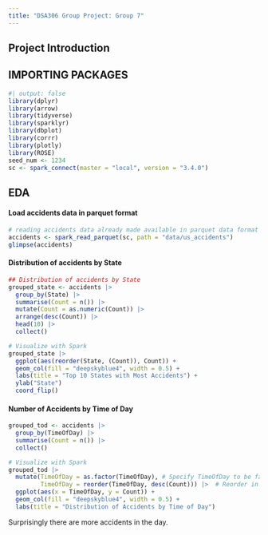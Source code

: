 ```yaml
---
title: "DSA306 Group Project: Group 7"
---
```


## Project Introduction

## IMPORTING PACKAGES

```r
#| output: false
library(dplyr)
library(arrow)
library(tidyverse)
library(sparklyr)
library(dbplot)
library(corrr)
library(plotly)
library(ROSE)
seed_num <- 1234
sc <- spark_connect(master = "local", version = "3.4.0")
```

## EDA

#### Load accidents data in parquet format

```r
# reading accidents data already made available in parquet data format
accidents <- spark_read_parquet(sc, path = "data/us_accidents")
glimpse(accidents)
```

#### Distribution of accidents by State

```r
## Distribution of accidents by State
grouped_state <- accidents |>
  group_by(State) |>
  summarise(Count = n()) |>
  mutate(Count = as.numeric(Count)) |>
  arrange(desc(Count)) |>
  head(10) |>
  collect()

# Visualize with Spark
grouped_state |> 
  ggplot(aes(reorder(State, (Count)), Count)) +
  geom_col(fill = "deepskyblue4", width = 0.5) +
  labs(title = "Top 10 States with Most Accidents") + 
  ylab("State")
  coord_flip()
```

#### Number of Accidents by Time of Day

```r
grouped_tod <- accidents |>
  group_by(TimeOfDay) |>
  summarise(Count = n()) |>
  collect()

# Visualize with Spark
grouped_tod |> 
  mutate(TimeOfDay = as.factor(TimeOfDay), # Specify TimeOfDay to be factor (categorical)  
         TimeOfDay = reorder(TimeOfDay, desc(Count))) |>  # Reorder in descending Count
  ggplot(aes(x = TimeOfDay, y = Count)) +
  geom_col(fill = "deepskyblue4", width = 0.5) + 
  labs(title = "Distribution of Accidents by Time of Day")
```

Surprisingly there are more accidents in the day.
